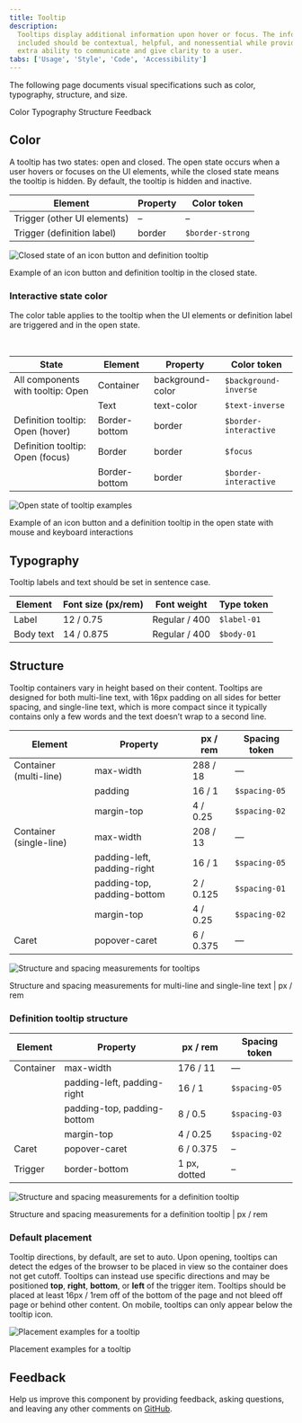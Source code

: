 ```yaml
---
title: Tooltip
description:
  Tooltips display additional information upon hover or focus. The information
  included should be contextual, helpful, and nonessential while providing that
  extra ability to communicate and give clarity to a user.
tabs: ['Usage', 'Style', 'Code', 'Accessibility']
---
```


<PageDescription>

The following page documents visual specifications such as color, typography,
structure, and size.

</PageDescription>

<AnchorLinks>

<AnchorLink>Color</AnchorLink>
<AnchorLink>Typography</AnchorLink>
<AnchorLink>Structure</AnchorLink>
<AnchorLink>Feedback</AnchorLink>

</AnchorLinks>

## Color

A tooltip has two states: open and closed. The open state occurs when a user
hovers or focuses on the UI elements, while the closed state means the tooltip
is hidden. By default, the tooltip is hidden and inactive.

| Element                     | Property | Color token      |
| --------------------------- | -------- | ---------------- |
| Trigger (other UI elements) | –        | –                |
| Trigger (definition label)  | border   | `$border-strong` |

<Row>
<Column colLg={8}>

![Closed state of an icon button and definition tooltip](images/tooltip-style-1.png)

</Column>
</Row>

<Caption>
  Example of an icon button and definition tooltip in the closed state.
</Caption>

### Interactive state color

The color table applies to the tooltip when the UI elements or definition label
are triggered and in the open state.

<br />

| State                             | Element       | Property         | Color token           |
| --------------------------------- | ------------- | ---------------- | --------------------- |
| All components with tooltip: Open | Container     | background-color | `$background-inverse` |
|                                   | Text          | text-color       | `$text-inverse`       |
| Definition tooltip: Open (hover)  | Border-bottom | border           | `$border-interactive` |
| Definition tooltip: Open (focus)  | Border        | border           | `$focus`              |
|                                   | Border-bottom | border           | `$border-interactive` |

<Row>
<Column colLg={8}>

![Open state of tooltip examples](images/tooltip-style-2.png)

</Column>
</Row>

<Caption>
  Example of an icon button and a definition tooltip in the open state with
  mouse and keyboard interactions
</Caption>

## Typography

Tooltip labels and text should be set in sentence case.

| Element   | Font size (px/rem) | Font weight   | Type token  |
| --------- | ------------------ | ------------- | ----------- |
| Label     | 12 / 0.75          | Regular / 400 | `$label-01` |
| Body text | 14 / 0.875         | Regular / 400 | `$body-01`  |

## Structure

Tooltip containers vary in height based on their content. Tooltips are designed
for both multi-line text, with 16px padding on all sides for better spacing, and
single-line text, which is more compact since it typically contains only a few
words and the text doesn’t wrap to a second line.

| Element                 | Property                    | px / rem  | Spacing token |
| ----------------------- | --------------------------- | --------- | ------------- |
| Container (multi-line)  | max-width                   | 288 / 18  | —             |
|                         | padding                     | 16 / 1    | `$spacing-05` |
|                         | margin-top                  | 4 / 0.25  | `$spacing-02` |
| Container (single-line) | max-width                   | 208 / 13  | —             |
|                         | padding-left, padding-right | 16 / 1    | `$spacing-05` |
|                         | padding-top, padding-bottom | 2 / 0.125 | `$spacing-01` |
|                         | margin-top                  | 4 / 0.25  | `$spacing-02` |
| Caret                   | popover-caret               | 6 / 0.375 | —             |

<div className="image--fixed">

![Structure and spacing measurements for tooltips](images/tooltip-style-3.png)

</div>

<Caption fullwidth>
  Structure and spacing measurements for multi-line and single-line text | px /
  rem
</Caption>

### Definition tooltip structure

| Element   | Property                    | px / rem     | Spacing token |
| --------- | --------------------------- | ------------ | ------------- |
| Container | max-width                   | 176 / 11     | —             |
|           | padding-left, padding-right | 16 / 1       | `$spacing-05` |
|           | padding-top, padding-bottom | 8 / 0.5      | `$spacing-03` |
|           | margin-top                  | 4 / 0.25     | `$spacing-02` |
| Caret     | popover-caret               | 6 / 0.375    | –             |
| Trigger   | border-bottom               | 1 px, dotted | –             |

<div className="image--fixed">

![Structure and spacing measurements for a definition tooltip](images/tooltip-style-4.png)

</div>

<Caption fullwidth>
  Structure and spacing measurements for a definition tooltip | px / rem
</Caption>

### Default placement

Tooltip directions, by default, are set to auto. Upon opening, tooltips can
detect the edges of the browser to be placed in view so the container does not
get cutoff. Tooltips can instead use specific directions and may be
positioned **top**, **right**, **bottom**, or **left** of the trigger item.
Tooltips should be placed at least 16px / 1rem off of the bottom of the page and
not bleed off page or behind other content. On mobile, tooltips can only appear
below the tooltip icon.

<div className="image--fixed">

![Placement examples for a tooltip](images/tooltip-style-7.png)

</div>

<Caption>Placement examples for a tooltip</Caption>

## Feedback

Help us improve this component by providing feedback, asking questions, and
leaving any other comments on
[GitHub](https://github.com/carbon-design-system/carbon-website/issues/new?assignees=&labels=feedback&template=feedback.md).
